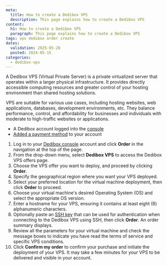 ```yaml
---
meta:
  title: How to create a Dedibox VPS
  description: This page explains how to create a Dedibox VPS
content:
  h1: How to create a Dedibox VPS
  paragraph: This page explains how to create a Dedibox VPS
tags: vps dedibox order create
dates:
  validation: 2025-05-26
  posted: 2024-05-15
categories:
  - dedibox-vps
---
```



A Dedibox VPS (Virtual Private Server) is a private virtualized server that operates within a larger physical infrastructure.
It provides directly accessible computing resources and greater control of your hosting environment than shared hosting solutions.

VPS are suitable for various use cases, including hosting websites, web applications, databases, development environments, etc. They balance performance, control, and affordability for businesses and individuals with moderate to high-traffic websites or applications.

<Requirements />

- A Dedibox account logged into the [console](https://console.online.net)
- [Added a payment method](/dedibox-account/how-to/add-payment-method/) to your account

1. Log in to your [Dedibox console](https://console.online.net) account and click **Order** in the navigation at the top of the page.
2. From the drop-down menu, select **Dedibox VPS** to access the Dedibox VPS offers page.
3. Choose the VPS offer you want to deploy, and proceed by clicking **Order**.
4. Specify the geographical region where you want your VPS deployed.
5. Select your preferred location for the virtual machine deployment, then click **Order** to proceed.
6. Choose your virtual machine's desired Operating System (OS) and select the appropriate OS version.
7. Enter a hostname for your VPS, ensuring it contains at least eight (8) alphanumeric characters. 
8. Optionally paste an [SSH key](/organizations-and-projects/how-to/create-ssh-key/#how-to-upload-the-public-ssh-key-to-the-scaleway-interface) that can be used for authentication when connecting to the Dedibox VPS using SSH, then click **Order**. An order summary displays.
9. Review all the parameters for your virtual machine and check the message boxes to indicate you have read the terms of service and specific VPS conditions.
10. Click **Confirm my order** to confirm your purchase and initiate the deployment of your VPS.
    <Message type="note">
      It may take a few minutes for your VPS to be delivered and visible in your account.
    </Message>